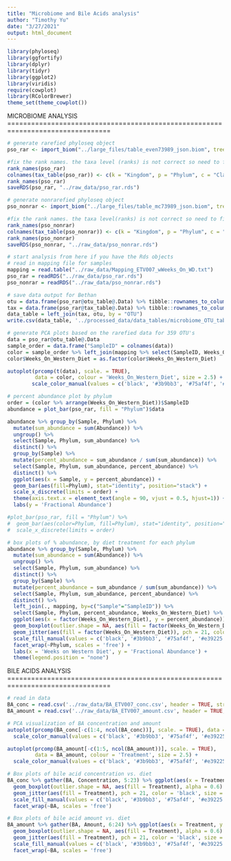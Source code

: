 ```yaml
---
title: "Microbiome and Bile Acids analysis"
author: "Timothy Yu"
date: "3/27/2021"
output: html_document
---
```


```r
library(phyloseq)
library(ggfortify)
library(dplyr)
library(tidyr)
library(ggplot2)
library(viridis)
require(cowplot)
library(RColorBrewer)
theme_set(theme_cowplot())
```

MICROBIOME ANALYSIS ================================================================================
```r
# generate rarefied phyloseq object
pso_rar <- import_biom("../large_files/table_even73989_json.biom", treefilename = "../large_files/rep_set.tre", refseqfilename =  "../large_files/new_refseqs.fna")

#fix the rank names. the taxa level (ranks) is not correct so need to fix that
rank_names(pso_rar)
colnames(tax_table(pso_rar)) <- c(k = "Kingdom", p = "Phylum", c = "Class", o = "Order", f = "Family", g = "Genus", s = "Species")
rank_names(pso_rar)
saveRDS(pso_rar, "../raw_data/pso_rar.rds")
```

```r
# generate nonrarefied phyloseq object
pso_nonrar <- import_biom("../large_files/table_mc73989_json.biom", treefilename = "../large_files/rep_set.tre", refseqfilename =  "../large_files/new_refseqs.fna")

#fix the rank names. the taxa level(ranks) is not correct so need to fix that
rank_names(pso_nonrar)
colnames(tax_table(pso_nonrar)) <- c(k = "Kingdom", p = "Phylum", c = "Class", o = "Order", f = "Family", g = "Genus", s = "Species")
rank_names(pso_nonrar)
saveRDS(pso_nonrar, "../raw_data/pso_nonrar.rds")
```

```r
# start analysis from here if you have the Rds objects
# read in mapping file for samples
mapping = read.table("../raw_data/Mapping_ETV007_wWeeks_On_WD.txt")
pso_rar = readRDS("../raw_data/pso_rar.rds")
pso_nonrar = readRDS("../raw_data/pso_nonrar.rds")
```

```r
# save data output for Bethan
otu = data.frame(pso_rar@otu_table@.Data) %>% tibble::rownames_to_column(var = "OTU")
tax = data.frame(pso_rar@tax_table@.Data) %>% tibble::rownames_to_column(var = "OTU")
data_table = left_join(tax, otu, by = "OTU")
write.csv(data_table, '../processed_data/data_tables/microbiome_OTU_table.csv', row.names = F)
```

```r
# generate PCA plots based on the rarefied data for 359 OTU's
data = pso_rar@otu_table@.Data
sample_order = data.frame("SampleID" = colnames(data))
color = sample_order %>% left_join(mapping %>% select(SampleID, Weeks_On_Western_Diet), by = "SampleID")
color$Weeks_On_Western_Diet = as.factor(color$Weeks_On_Western_Diet)

autoplot(prcomp(t(data), scale. = TRUE), 
         data = color, colour = 'Weeks_On_Western_Diet', size = 2.5) +
        scale_color_manual(values = c('black', '#3b9bb3', '#75af4f', '#e39225', '#c13b41'), name = "Treatment")
```

```r
# percent abundance plot by phylum
order = (color %>% arrange(Weeks_On_Western_Diet))$SampleID
abundance = plot_bar(pso_rar, fill = "Phylum")$data

abundance %>% group_by(Sample, Phylum) %>%
  mutate(sum_abundance = sum(Abundance)) %>%
  ungroup() %>%
  select(Sample, Phylum, sum_abundance) %>%
  distinct() %>%
  group_by(Sample) %>%
  mutate(percent_abundance = sum_abundance / sum(sum_abundance)) %>%
  select(Sample, Phylum, sum_abundance, percent_abundance) %>%
  distinct() %>%
  ggplot(aes(x = Sample, y = percent_abundance)) + 
  geom_bar(aes(fill=Phylum), stat="identity", position="stack") +
  scale_x_discrete(limits = order) +
  theme(axis.text.x = element_text(angle = 90, vjust = 0.5, hjust=1)) +
  labs(y = 'Fractional Abundance')

#plot_bar(pso_rar, fill = "Phylum") %>%
#  geom_bar(aes(color=Phylum, fill=Phylum), stat="identity", position="stack") +
#  scale_x_discrete(limits = order)
```
```r
# box plots of % abundance, by diet treatment for each phylum
abundance %>% group_by(Sample, Phylum) %>%
  mutate(sum_abundance = sum(Abundance)) %>%
  ungroup() %>%
  select(Sample, Phylum, sum_abundance) %>%
  distinct() %>%
  group_by(Sample) %>%
  mutate(percent_abundance = sum_abundance / sum(sum_abundance)) %>%
  select(Sample, Phylum, sum_abundance, percent_abundance) %>%
  distinct() %>%
  left_join(., mapping, by=c("Sample"="SampleID")) %>%
  select(Sample, Phylum, percent_abundance, Weeks_On_Western_Diet) %>%
  ggplot(aes(x = factor(Weeks_On_Western_Diet), y = percent_abundance)) + 
  geom_boxplot(outlier.shape = NA, aes(fill = factor(Weeks_On_Western_Diet)), alpha = 0.6) +
  geom_jitter(aes(fill = factor(Weeks_On_Western_Diet)), pch = 21, color = 'black', size = 2) +
  scale_fill_manual(values = c('black', '#3b9bb3', '#75af4f', '#e39225', '#c13b41')) +
  facet_wrap(~Phylum, scales = 'free') +
  labs(x = 'Weeks on Western Diet', y = 'Fractional Abundance') +
  theme(legend.position = "none")
```

BILE ACIDS ANALYSIS ================================================================================
```r
# read in data
BA_conc = read.csv('../raw_data/BA_ETV007_conc.csv', header = TRUE, stringsAsFactors = FALSE) %>% mutate(Treatment = paste(Diet,Time))
BA_amount = read.csv('../raw_data/BA_ETV007_amount.csv', header = TRUE, stringsAsFactors = FALSE) %>% mutate(Treatment = paste(Diet,Time))
```

```r
# PCA visualization of BA concentration and amount
autoplot(prcomp(BA_conc[-c(1:4, ncol(BA_conc))], scale. = TRUE), data = BA_conc, colour = 'Treatment', size = 2.5) +
  scale_color_manual(values = c('black', '#3b9bb3', '#75af4f', '#e39225', '#c13b41'))

autoplot(prcomp(BA_amount[-c(1:5, ncol(BA_amount))], scale. = TRUE), 
         data = BA_amount, colour = 'Treatment', size = 2.5) +
  scale_color_manual(values = c('black', '#3b9bb3', '#75af4f', '#e39225', '#c13b41'))
```

```r
# Box plots of bile acid concentration vs. diet
BA_conc %>% gather(BA, Concentration, 5:23) %>% ggplot(aes(x = Treatment, y = Concentration)) +
  geom_boxplot(outlier.shape = NA, aes(fill = Treatment), alpha = 0.6) + 
  geom_jitter(aes(fill = Treatment), pch = 21, color = 'black', size = 2) + 
  scale_fill_manual(values = c('black', '#3b9bb3', '#75af4f', '#e39225', '#c13b41')) +
  facet_wrap(~BA, scales = 'free')
```

```r
# Box plots of bile acid amount vs. diet
BA_amount %>% gather(BA, Amount, 6:24) %>% ggplot(aes(x = Treatment, y = Amount)) +
  geom_boxplot(outlier.shape = NA, aes(fill = Treatment), alpha = 0.6) + 
  geom_jitter(aes(fill = Treatment), pch = 21, color = 'black', size = 2) + 
  scale_fill_manual(values = c('black', '#3b9bb3', '#75af4f', '#e39225', '#c13b41')) +
  facet_wrap(~BA, scales = 'free')
```

